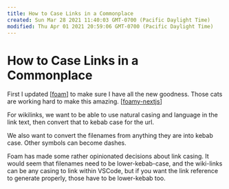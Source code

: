 ```yaml
---
title: How to Case Links in a Commonplace
created: Sun Mar 28 2021 11:40:03 GMT-0700 (Pacific Daylight Time)
modified: Thu Apr 01 2021 20:59:06 GMT-0700 (Pacific Daylight Time)
---
```


# How to Case Links in a Commonplace

First I updated [[foam]] to make sure I have all the new goodness. Those cats are working hard to make this amazing. [[foamy-nextjs]]

For wikilinks, we want to be able to use natural casing and language in the link text, then convert that to kebab case for the url.

We also want to convert the filenames from anything they are into kebab case. Other symbols can become dashes.

Foam has made some rather opinionated decisions about link casing. It would seem that filenames need to be lower-kebab-case, and the wiki-links can be any casing to link within VSCode, but if you want the link reference to generate properly, those have to be lower-kebab too.

[//begin]: # "Autogenerated link references for markdown compatibility"
[foam]: foam "Foam"
[foamy-nextjs]: foamy-nextjs "Foamy NextJS Starter"
[//end]: # "Autogenerated link references"